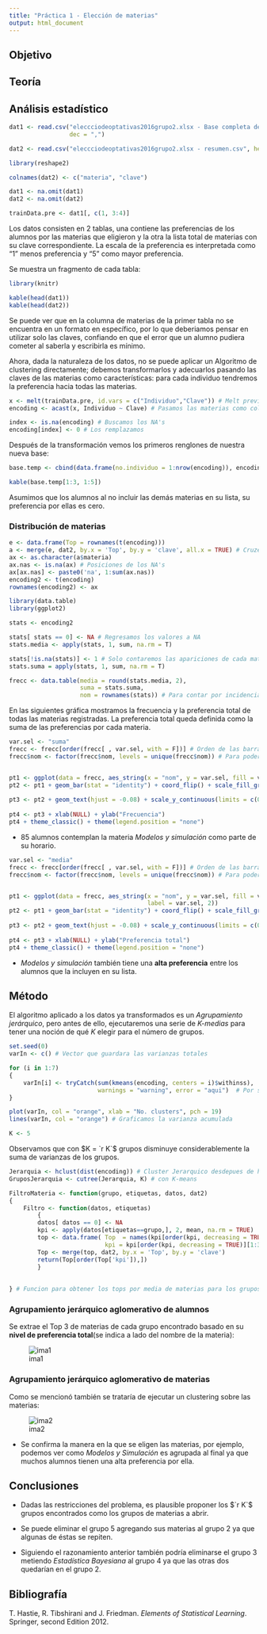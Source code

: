 ```yaml
---
title: "Práctica 1 - Elección de materias"
output: html_document
---
```



## Objetivo



## Teoría

## Análisis estadístico

```r
dat1 <- read.csv("eleccciodeoptativas2016grupo2.xlsx - Base completa de eleccion.csv", 
				 dec = ",")

dat2 <- read.csv("eleccciodeoptativas2016grupo2.xlsx - resumen.csv", header = F)[, 1:2]

library(reshape2)

colnames(dat2) <- c("materia", "clave")

dat1 <- na.omit(dat1)
dat2 <- na.omit(dat2)

trainData.pre <- dat1[, c(1, 3:4)]
```

Los datos consisten en 2 tablas, una contiene las preferencias de los alumnos por las materias que eligieron y la otra la lista total de materias con su clave correspondiente. La escala de la preferencia es interpretada como "1" menos preferencia y "5" como mayor preferencia.

Se muestra un fragmento de cada tabla:

```r
library(knitr)

kable(head(dat1))
kable(head(dat2))
```

Se puede ver que en la columna de materias de la primer tabla no se encuentra en un formato en específico, por lo que deberiamos pensar en utilizar solo las claves, confiando en que el error que un alumno pudiera cometer al saberla y escribirla es mínimo.

Ahora, dada la naturaleza de los datos, no se puede aplicar un Algoritmo de clustering directamente; debemos transformarlos y adecuarlos pasando las claves de las materias como características: para cada individuo tendremos la preferencia hacia todas las materias.

```r
x <- melt(trainData.pre, id.vars = c("Individuo","Clave")) # Melt previo
encoding <- acast(x, Individuo ~ Clave) # Pasamos las materias como columnas

index <- is.na(encoding) # Buscamos los NA's
encoding[index] <- 0 # Los remplazamos
```

Después de la transformación vemos los primeros renglones de nuestra nueva base:

```r

base.temp <- cbind(data.frame(no.individuo = 1:nrow(encoding)), encoding)

kable(base.temp[1:3, 1:5])
```

Asumimos que los alumnos al no incluir las demás materias en su lista, su preferencia por ellas es cero.

### Distribución de materias

```r

e <- data.frame(Top = rownames(t(encoding)))
a <- merge(e, dat2, by.x = 'Top', by.y = 'clave', all.x = TRUE) # Cruze de las tablas
ax <- as.character(a$materia)
ax.nas <- is.na(ax) # Posiciones de los NA's
ax[ax.nas] <- paste0('na', 1:sum(ax.nas))
encoding2 <- t(encoding)
rownames(encoding2) <- ax

library(data.table)
library(ggplot2)

stats <- encoding2

stats[ stats == 0] <- NA # Regresamos los valores a NA
stats.media <- apply(stats, 1, sum, na.rm = T)

stats[!is.na(stats)] <- 1 # Solo contaremos las apariciones de cada materia(no importa la preferencia)
stats.suma = apply(stats, 1, sum, na.rm = T)

frecc <- data.table(media = round(stats.media, 2),
					suma = stats.suma,
					nom = rownames(stats)) # Para contar por incidencia y no por preferencia)


```

En las siguientes gráfica mostramos la frecuencia y la preferencia total de todas las materias registradas. La preferencia total queda definida como la suma de las preferencias por cada materia.

```r
var.sel <- "suma"
frecc <- frecc[order(frecc[ , var.sel, with = F])] # Orden de las barras
frecc$nom <- factor(frecc$nom, levels = unique(frecc$nom)) # Para poder mantener un orden distinto


pt1 <- ggplot(data = frecc, aes_string(x = "nom", y = var.sel, fill = var.sel, label = var.sel))
pt2 <- pt1 + geom_bar(stat = "identity") + coord_flip() + scale_fill_gradient(low = "blue", 
																			  high = "red")
pt3 <- pt2 + geom_text(hjust = -0.08) + scale_y_continuous(limits = c(0, 1.1*max(frecc[, var.sel, 
																					   with = F])))
pt4 <- pt3 + xlab(NULL) + ylab("Frecuencia")
pt4 + theme_classic() + theme(legend.position = "none")
```

* 85 alumnos contemplan la materia *Modelos y simulación*  como parte de su horario.

```r
var.sel <- "media"
frecc <- frecc[order(frecc[ , var.sel, with = F])] # Orden de las barras
frecc$nom <- factor(frecc$nom, levels = unique(frecc$nom)) # Para poder mantener un orden distinto


pt1 <- ggplot(data = frecc, aes_string(x = "nom", y = var.sel, fill = var.sel, 
									   label = var.sel, 2))
pt2 <- pt1 + geom_bar(stat = "identity") + coord_flip() + scale_fill_gradient(low = "blue", 
																			  high = "red")
pt3 <- pt2 + geom_text(hjust = -0.08) + scale_y_continuous(limits = c(0, 1.1*max(frecc[, var.sel, 
																					   with = F])))
pt4 <- pt3 + xlab(NULL) + ylab("Preferencia total")
pt4 + theme_classic() + theme(legend.position = "none")
```

* *Modelos y simulación* también tiene una **alta preferencia** entre los alumnos que la incluyen en su lista.

## Método

El algoritmo aplicado a los datos ya transformados es un *Agrupamiento jerárquico*, pero antes de ello, ejecutaremos una serie de *K-medias* para tener una noción de qué $K$ elegir para el número de grupos.

```r
set.seed(0)
varIn <- c() # Vector que guardara las varianzas totales

for (i in 1:7)
{
    varIn[i] <- tryCatch(sum(kmeans(encoding, centers = i)$withinss),
                         warnings = "warning", error = "aqui")  # Por si algun modelo falla
}

plot(varIn, col = "orange", xlab = "No. clusters", pch = 19)
lines(varIn, col = "orange") # Graficamos la varianza acumulada

K <- 5
```

Observamos que con $K = `r K`$ grupos disminuye considerablemente la suma de varianzas de los grupos.

```r
Jerarquia <- hclust(dist(encoding)) # Cluster Jerarquico desdepues de hacer una elección del K
GruposJerarquia <- cutree(Jerarquia, K) # con K-means

FiltroMateria <- function(grupo, etiquetas, datos, dat2)
{
    Filtro <- function(datos, etiquetas)
        {
        datos[ datos == 0] <- NA
        kpi <- apply(datos[etiquetas==grupo,], 2, mean, na.rm = TRUE)
        top <- data.frame( Top  = names(kpi[order(kpi, decreasing = TRUE)][1:3]), 
        				   kpi = kpi[order(kpi, decreasing = TRUE)][1:3])
        Top <- merge(top, dat2, by.x = 'Top', by.y = 'clave')
        return(Top[order(Top['kpi']),])
        }
    
    
} # Funcion para obtener los tops por media de materias para los grupos

```

### Agrupamiento jerárquico aglomerativo de alumnos

Se extrae el Top 3 de materias de cada grupo encontrado basado en su **nivel de preferencia total**(se indica a lado del nombre de la materia):

![ima1](dendo_editado3.png)

### Agrupamiento jerárquico aglomerativo de materias

Como se mencionó también se trataría de ejecutar un clustering sobre las materias:

![ima2](dendo_materias1.png)

* Se confirma la manera en la que se eligen las materias, por ejemplo, podemos ver como *Modelos y Simulación* es agrupada al final ya que muchos alumnos tienen una alta preferencia por ella.

## Conclusiones

* Dadas las restricciones del problema, es plausible proponer los $`r K`$ grupos encontrados como los grupos de materias a abrir.

* Se puede eliminar el grupo 5 agregando sus materias al grupo 2 ya que algunas de éstas se repiten.

* Siguiendo el razonamiento anterior también podría eliminarse el grupo 3 metiendo *Estadística Bayesiana* al grupo 4 ya que las otras dos quedarían en el grupo 2.

## Bibliografía

T. Hastie, R. Tibshirani and J. Friedman. *Elements of Statistical Learning*. Springer, second Edition 2012.
